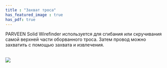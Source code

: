 ```yaml
---
title : "Захват троса"
has_featured_image : true
has_pdf: true
---
```


PARVEEN Solid Wirefinder используется для сгибания или скручивания самой верхней части оборванного троса. Затем провод можно захватить с помощью захвата и извлечения.

<br />
<Image src={image} />